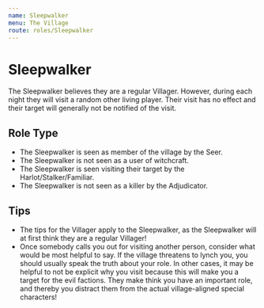 ```yaml
---
name: Sleepwalker
menu: The Village
route: roles/Sleepwalker
---
```


# Sleepwalker

The Sleepwalker believes they are a regular Villager. However, during each night they will visit a random other living player. Their visit has no effect and their target will generally not be notified of the visit.

## Role Type

- The Sleepwalker is seen as member of the village by the Seer.
- The Sleepwalker is not seen as a user of witchcraft.
- The Sleepwalker is seen visiting their target by the Harlot/Stalker/Familiar.
- The Sleepwalker is not seen as a killer by the Adjudicator.

## Tips

- The tips for the Villager apply to the Sleepwalker, as the Sleepwalker will at first think they are a regular Villager!
- Once somebody calls you out for visiting another person, consider what would be most helpful to say. If the village threatens to lynch you, you should usually speak the truth about your role. In other cases, it may be helpful to not be explicit why you visit because this will make you a target for the evil factions. They make think you have an important role, and thereby you distract them from the actual village-aligned special characters!
